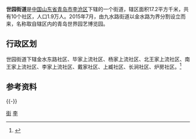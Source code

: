 '''世园街道'''是[[中华人民共和国|中国]][[山东省|山东省]][[青岛市|青岛市]][[李沧区|李沧区]]下辖的一个街道，辖区面积17.2平方千米，共有10个社区，人口1.9万人。2015年7月，由九水路街道以金水路为界分割设立而来，名称取自辖区内的青岛世界园艺博览园。
== 行政区划 ==
世园街道下辖金水东路社区、毕家上流社区、杨家上流社区、北王家上流社区、南王家上流社区、李家上流社区、戴家社区、上臧社区、长涧社区、炉房社区。<ref>{{Cite web|url=http://www.stats.gov.cn/tjsj/tjbz/tjyqhdmhcxhfdm/2015/37/02/13/370213013.html|title=统计用区划和城乡划分代码/山东省/青岛市/李沧区/世园街道办事处|accessdate=2017-04-23|author=国家统计局|date=2015-09-30|publisher=|archive-date=2017-04-27|archive-url=https://web.archive.org/web/20170427010956/http://www.stats.gov.cn/tjsj/tjbz/tjyqhdmhcxhfdm/2015/37/02/13/370213013.html}}</ref>
== 参考资料 ==
{{Reflist}}
{{-}}
{{青岛小作品}}
{{青岛市李沧区行政区划}}
{{青岛市行政区划}}
[[Category:李沧区|街]]
[[Category:青岛乡级行政区划|李]]